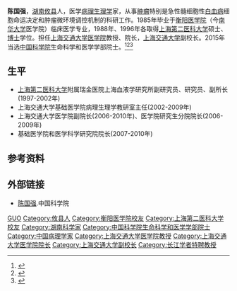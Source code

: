 {{Otheruses|陈国强}}
'''陈国强'''{{BD|1963年|11月}}，[[湖南|湖南]][[攸县|攸县]]人，医学[[病理|病理]][[生理学|生理学]]家，从事[[肿瘤|肿瘤]]特别是急性髓细胞性[[白血病|白血病]]细胞命运决定和肿瘤微环境调控机制的科研工作。1985年毕业于[[衡阳医学院|衡阳医学院]]（今[[南华大学_(湖南)|南华大学]]医学院）临床医学专业，1988年、1996年各取得[[上海第二医科大学|上海第二医科大学]]硕士、[[博士|博士]]学位。担任[[上海交通大学医学院|上海交通大学医学院]]教授、院长，[[上海交通大学|上海交通大学]]副校长。2015年当选[[中国科学院|中国科学院]]生命科学和医学学部院士。<ref >{{cite web |url=http://www.zznews.gov.cn/news/2015/1208/196269.shtml |language= |title=攸县籍人陈国强当选中科院院士 |publisher=株洲晚报 |date=2015-12-08 |accessdate= |archive-url=https://web.archive.org/web/20160927114903/http://www.zznews.gov.cn/news/2015/1208/196269.shtml |archive-date=2016-09-27 |dead-url=yes }}</ref><ref >{{cite web |url=http://www.cunet.com.cn/daxue/HTML/226521.html |language= |title=上海交通大学景益鹏、陈国强教授当选中国科学院院士 |publisher=中国大学网 |date=2015-12-07 |accessdate= |archive-url=https://web.archive.org/web/20160927134635/http://www.cunet.com.cn/daxue/HTML/226521.html |archive-date=2016-09-27 |dead-url=yes }}</ref><ref>{{Cite web|title=陈国强|url=https://www.shsmu.edu.cn/info/1036/1260.htm|publisher=上海交通大学医学院|archive-url=https://archive.vn/2jaOG|archive-date=2021-10-02}}</ref>

== 生平 ==
*[[上海第二医科大学|上海第二医科大学]]附属瑞金医院上海血液学研究所副研究员、研究员、副所长(1997-2002年)
*上海交通大学基础医学院病理生理学教研室主任(2002-2009年)
*上海交通大学医学院副院长(2006-2010年)、医学院研究生分院院长(2006-2009年)
*基础医学院和医学科学研究院院长(2007-2010年)

== 参考资料 ==
{{reflist}}

== 外部链接 ==
* [http://casad.cas.cn/aca/374/smkxhyxxb-201512-t20151224_4502219.html 陈国强].中国科学院

{{中国科学院生命科学和医学学部院士}}
{{第七批“长江学者奖励计划”特聘教授}}

{{Authority control}}
{{DEFAULTSORT:Chen陈}}
[[Category:陈姓|GUO]]
[[Category:攸县人|Category:攸县人]]
[[Category:衡阳医学院校友|Category:衡阳医学院校友]]
[[Category:上海第二医科大学校友|Category:上海第二医科大学校友]]
[[Category:湖南科学家|Category:湖南科学家]]
[[Category:中国科学院生命科学和医学学部院士|Category:中国科学院生命科学和医学学部院士]]
[[Category:中国病理学家|Category:中国病理学家]]
[[Category:上海交通大学医学院教授|Category:上海交通大学医学院教授]]
[[Category:上海交通大学医学院院长|Category:上海交通大学医学院院长]]
[[Category:上海交通大学副校长|Category:上海交通大学副校长]]
[[Category:长江学者特聘教授|Category:长江学者特聘教授]]